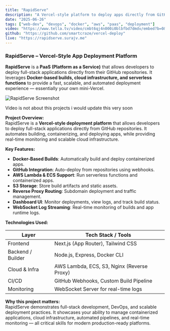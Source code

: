 ```yaml
---
title: "RapidServe"
description: "A Vercel-style platform to deploy apps directly from GitHub repos using Docker, AWS Lambda, and S3 — all from a simple dashboard."
date: "2025-06-26"
tags: ["web-dev", "devops", "docker", "aws", "paas", "deployment"]
video: "https://www.tella.tv/video/cmbt6qj4n000i0blbfbd7dmdv/embed?b=0&title=0&a=0&loop=0&t=0&muted=0&wt=0"
github: "https://github.com/smartcraze/vercel-deploy"
live: "https://rapidserve.surajv.me"
---
```


### RapidServe – Vercel-Style App Deployment Platform

**RapidServe** is a **PaaS (Platform as a Service)** that allows developers to deploy full-stack applications directly from their GitHub repositories. It leverages **Docker-based builds, cloud infrastructure, and serverless functions** to provide a fast, scalable, and automated deployment experience — essentially your own mini-Vercel.

![RapidServe Screenshot](https://github.com/user-attachments/assets/b98fa95e-9ea9-4e21-aa85-f084bf19bb55)

<Note type="danger">
Video is not about this projects i would update this very soon 
</Note>

**Project Overview:**  
RapidServe is a **Vercel-style deployment platform** that allows developers to deploy full-stack applications directly from GitHub repositories. It automates building, containerizing, and deploying apps, while providing real-time monitoring and scalable cloud infrastructure.

**Key Features:**  
-  **Docker-Based Builds**: Automatically build and deploy containerized apps.  
-  **GitHub Integration**: Auto-deploy from repositories using webhooks.  
-  **AWS Lambda & ECS Support**: Run serverless functions and containerized apps.  
-  **S3 Storage**: Store build artifacts and static assets.  
-  **Reverse Proxy Routing**: Subdomain deployment and traffic management.  
-  **Dashboard UI**: Monitor deployments, view logs, and track build status.  
-  **WebSocket Log Streaming**: Real-time monitoring of builds and app runtime logs.  

**Technologies Used:**  

| Layer              | Tech Stack / Tools                                |
|-------------------|--------------------------------------------------|
| Frontend           | Next.js (App Router), Tailwind CSS               |
| Backend / Builder  | Node.js, Express, Docker CLI                     |
| Cloud & Infra      | AWS Lambda, ECS, S3, Nginx (Reverse Proxy)      |
| CI/CD              | GitHub Webhooks, Custom Build Pipeline          |
| Monitoring         | WebSocket Server for real-time logs             |

**Why this project matters:**  
RapidServe demonstrates full-stack development, DevOps, and scalable deployment practices. It showcases your ability to manage containerized applications, cloud infrastructure, automated pipelines, and real-time monitoring — all critical skills for modern production-ready platforms.
